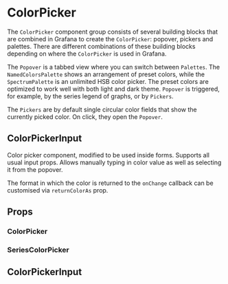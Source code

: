 
<Meta title="Pickers and Editors/ColorPicker/ColorPicker" />

# ColorPicker

The `ColorPicker` component group consists of several building blocks that are combined in Grafana to create the `ColorPicker`: popover, pickers and palettes. There are different combinations of these building blocks depending on where the `ColorPicker` is used in Grafana.

The `Popover` is a tabbed view where you can switch between `Palettes`. The `NamedColorsPalette` shows an arrangement of preset colors, while the `SpectrumPalette` is an unlimited HSB color picker. The preset colors are optimized to work well with both light and dark theme. `Popover` is triggered, for example, by the series legend of graphs, or by `Pickers`.

The `Pickers` are by default single circular color fields that show the currently picked color. On click, they open the `Popover`.

## ColorPickerInput

Color picker component, modified to be used inside forms. Supports all usual input props. Allows manually typing in color value as well as selecting it from the popover.

The format in which the color is returned to the `onChange` callback can be customised via `returnColorAs` prop.

## Props

### ColorPicker

<ArgTypes of={ColorPicker} />

### SeriesColorPicker

<ArgTypes of={SeriesColorPicker} />

## ColorPickerInput

<ArgTypes of={ColorPickerInput} />
